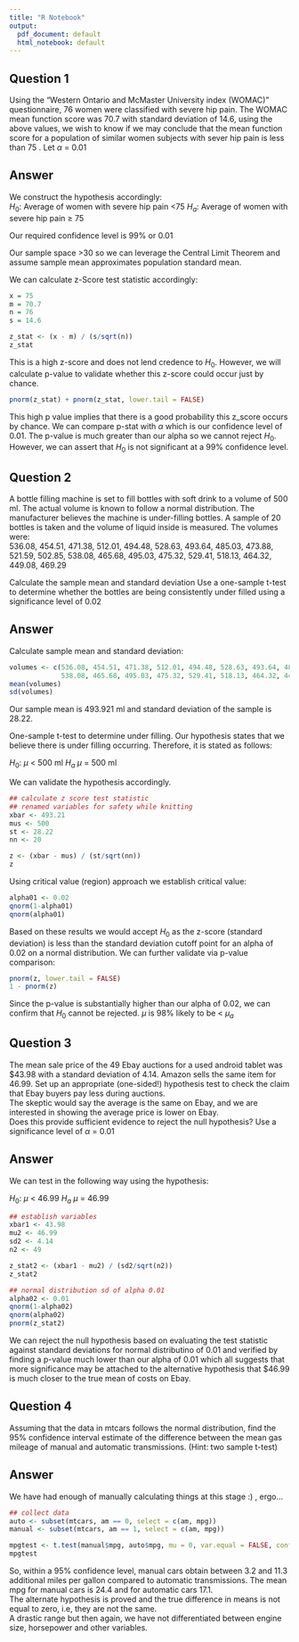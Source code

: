 ```yaml
---
title: "R Notebook"
output:
  pdf_document: default
  html_notebook: default
---
```




## Question 1  
Using the “Western Ontario and McMaster University index (WOMAC)” questionnaire, 76 women were
classified with severe hip pain. The WOMAC mean function score was 70.7 with standard deviation of
14.6, using the above values, we wish to know if we may conclude that the mean function score for a
population of similar women subjects with sever hip pain is less than 75 . Let $\alpha$  = 0.01   

## Answer  
We construct the hypothesis accordingly:  
$H_{0}$: Average of women with severe hip pain <75
$H_{a}$: Average of women with severe hip pain $\ge$ 75

Our required confidence level is 99% or 0.01

Our sample space >30 so we can leverage the Central Limit Theorem and assume sample mean approximates population standard mean.

We can calculate z-Score test statistic accordingly:  

```r
x = 75
m = 70.7
n = 76
s = 14.6

z_stat <- (x - m) / (s/sqrt(n))
z_stat
```

This is a high z-score and does not lend credence to $H_{0}$. However, we will calculate p-value to validate whether this z-score could occur just by chance.  

```r
pnorm(z_stat) + pnorm(z_stat, lower.tail = FALSE)
```
This high p value implies that there is a good probability this z_score occurs by chance. We can compare p-stat with $\alpha$ which is our confidence level of 0.01. The p-value is much greater than our alpha so we cannot reject $H_{0}$. However, we can assert that $H_{0}$ is not significant at a 99% confidence level.  

## Question 2  
A bottle filling machine is set to fill bottles with soft drink to a volume of 500 ml. The actual volume is
known to follow a normal distribution. The manufacturer believes the machine is under-filling bottles. A
sample of 20 bottles is taken and the volume of liquid inside is measured.
The volumes were:  
536.08, 454.51, 471.38, 512.01, 494.48, 528.63, 493.64, 485.03, 473.88, 521.59,
502.85, 538.08, 465.68, 495.03, 475.32, 529.41, 518.13, 464.32, 449.08, 469.29

Calculate the sample mean and standard deviation
Use a one-sample t-test to determine whether the bottles are being consistently under filled using
a significance level of 0.02

## Answer  
Calculate sample mean and standard deviation:  

```r
volumes <- c(536.08, 454.51, 471.38, 512.01, 494.48, 528.63, 493.64, 485.03, 473.88, 521.59, 502.85,
             538.08, 465.68, 495.03, 475.32, 529.41, 518.13, 464.32, 449.08, 469.29)
mean(volumes)
sd(volumes)
```

Our sample mean is 493.921 ml and standard deviation of the sample is 28.22.  

One-sample t-test to determine under filling. Our hypothesis states that we believe there is under filling occurring. Therefore, it is stated as follows:  

$H_{0}$: $\mu$ < 500 ml
$H_{a}$ $\mu$ = 500 ml

We can validate the hypothesis accordingly.  

```r
## calculate z score test statistic
## renamed variables for safety while knitting
xbar <- 493.21
mus <- 500
st <- 28.22
nn <- 20

z <- (xbar - mus) / (st/sqrt(nn))
z
```
Using critical value (region) approach we establish critical value:  

```r
alpha01 <- 0.02
qnorm(1-alpha01)
qnorm(alpha01)
```

Based on these results we would accept $H_{0}$ as the z-score (standard deviation) is less than the standard deviation cutoff point for an alpha of 0.02 on a normal distribution. We can further validate via p-value comparison:  

```r
pnorm(z, lower.tail = FALSE)
1 - pnorm(z)
```

Since the p-value is substantially higher than our alpha of 0.02, we can confirm that $H_{0}$ cannot be rejected. $\mu$ is 98% likely to be < $\mu_{a}$

## Question 3  
The mean sale price of the 49 Ebay auctions for a used android tablet was $43.98 with a standard
deviation of 4.14. Amazon sells the same item for 46.99. Set up an appropriate (one-sided!) hypothesis
test to check the claim that Ebay buyers pay less during auctions.  
The skeptic would say the average is the same on Ebay, and we are interested in showing the average
price is lower on Ebay.  
Does this provide sufficient evidence to reject the null hypothesis? Use a significance level of $\alpha$ = 0.01   

## Answer  
We can test in the following way using the hypothesis:

$H_{0}$: $\mu$ < 46.99
$H_{a}$ $\mu$ = 46.99

```r
## establish variables
xbar1 <- 43.98
mu2 <- 46.99
sd2 <- 4.14
n2 <- 49

z_stat2 <- (xbar1 - mu2) / (sd2/sqrt(n2))
z_stat2

## normal distribution sd of alpha 0.01
alpha02 <- 0.01
qnorm(1-alpha02)
qnorm(alpha02)
pnorm(z_stat2)
```
We can reject the null hypothesis based on evaluating the test statistic against standard deviations for normal distributino of 0.01 and verified by finding a p-value much lower than our alpha of 0.01 which all suggests that more significance may be attached to the alternative hypothesis that $46.99 is much closer to the true mean of costs on Ebay.

## Question 4  
Assuming that the data in mtcars follows the normal distribution, find the 95% confidence interval
estimate of the difference between the mean gas mileage of manual and automatic transmissions. (Hint:
two sample t-test) 

## Answer  
We have had enough of manually calculating things at this stage :) , ergo...

```r
## collect data
auto <- subset(mtcars, am == 0, select = c(am, mpg))
manual <- subset(mtcars, am == 1, select = c(am, mpg))
```


```r
mpgtest <- t.test(manual$mpg, auto$mpg, mu = 0, var.equal = FALSE, conf.level = .95)
mpgtest
```

So, within a 95% confidence level, manual cars obtain between 3.2 and 11.3 additional miles per gallon compared to automatic transmissions. The mean mpg for manual cars is 24.4 and for automatic cars 17.1.  
The alternate hypothesis is proved and the true difference in means is not equal to zero, i.e, they are not the same.  
A drastic range but then again, we have not differentiated between engine size, horsepower and other variables.